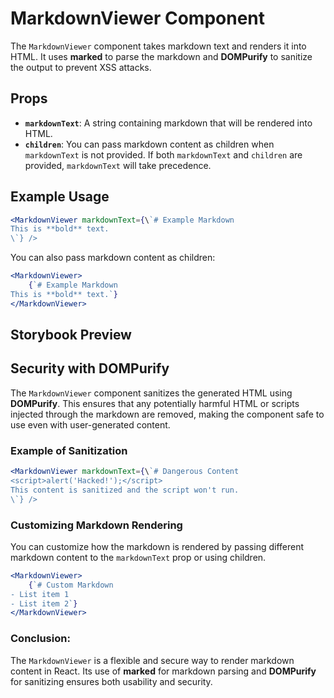 

<Meta title="Util/MarkdownViewer" component={MarkdownViewer} of={Default} />

# MarkdownViewer Component

The `MarkdownViewer` component takes markdown text and renders it into HTML. It uses **marked** to parse the markdown and **DOMPurify** to sanitize the output to prevent XSS attacks.

## Props

- **`markdownText`**: A string containing markdown that will be rendered into HTML.
- **`children`**: You can pass markdown content as children when `markdownText` is not provided. If both `markdownText` and `children` are provided, `markdownText` will take precedence.

## Example Usage

```jsx
<MarkdownViewer markdownText={\`# Example Markdown
This is **bold** text.
\`} />
```

You can also pass markdown content as children:

```jsx
<MarkdownViewer>
    {`# Example Markdown
This is **bold** text.`}
</MarkdownViewer>
```

## Storybook Preview

<Canvas>
    <Primary />
</Canvas>

## Security with DOMPurify

The `MarkdownViewer` component sanitizes the generated HTML using **DOMPurify**. This ensures that any potentially harmful HTML or scripts injected through the markdown are removed, making the component safe to use even with user-generated content.

### Example of Sanitization

```jsx
<MarkdownViewer markdownText={\`# Dangerous Content
<script>alert('Hacked!');</script>
This content is sanitized and the script won't run.
\`} />
```

### Customizing Markdown Rendering

You can customize how the markdown is rendered by passing different markdown content to the `markdownText` prop or using children.

```jsx
<MarkdownViewer>
    {`# Custom Markdown
- List item 1
- List item 2`}
</MarkdownViewer>
```

### Conclusion:

The `MarkdownViewer` is a flexible and secure way to render markdown content in React. Its use of **marked** for markdown parsing and **DOMPurify** for sanitizing ensures both usability and security.

